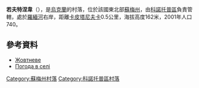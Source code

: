 {{coord|51|4|19|N|33|23|13|E|scale:100000_region:UA|display=title}}

'''若夫特涅韋'''（{{lang-uk|Курилівка}}），是[[烏克蘭|烏克蘭]]的村落，位於該國東北部[[蘇梅州|蘇梅州]]，由[[科諾托普區|科諾托普區]]負責管轄，處於[[羅緬河|羅緬河]]右岸，距離[[卡皮塔尼夫卡_(科諾托普區)|卡皮塔尼夫卡]]0.5公里，海拔高度162米，2001年人口740。

==參考資料==
*[http://w1.c1.rada.gov.ua/pls/z7502/A005?rdat1=02.02.2010&rf7571=29018 Жовтневе]{{dead link|date=2018年4月 |bot=InternetArchiveBot |fix-attempted=yes }}
*[http://weather.in.ua/ua/symskaja/7834 Погода в селі ]

{{DEFAULTSORT:Жовтневе}}

[[Category:蘇梅州村落|Category:蘇梅州村落]]
[[Category:科諾托普區村落|Category:科諾托普區村落]]


{{Sumy-geo-stub}}